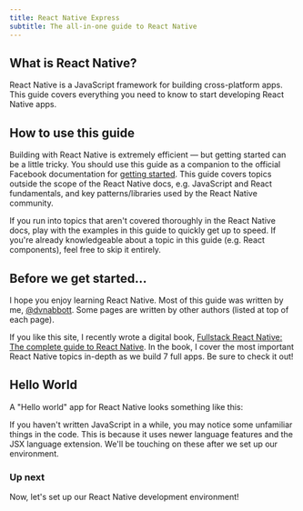 ```yaml
---
title: React Native Express
subtitle: The all-in-one guide to React Native
---
```



## What is React Native?

React Native is a JavaScript framework for building cross-platform apps. This guide covers everything you need to know to start developing React Native apps.

## How to use this guide

Building with React Native is extremely efficient — but getting started can be a little tricky. You should use this guide as a companion to the official Facebook documentation for [getting started](https://reactnative.dev/docs/getting-started). This guide covers topics outside the scope of the React Native docs, e.g. JavaScript and React fundamentals, and key patterns/libraries used by the React Native community.

If you run into topics that aren't covered thoroughly in the React Native docs, play with the examples in this guide to quickly get up to speed. If you're already knowledgeable about a topic in this guide (e.g. React components), feel free to skip it entirely.

## Before we get started...

I hope you enjoy learning React Native. Most of this guide was written by me, [@dvnabbott](https://twitter.com/dvnabbott). Some pages are written by other authors (listed at top of each page).

If you like this site, I recently wrote a digital book, [Fullstack React Native: The complete guide to React Native](https://gumroad.com/a/567063667). In the book, I cover the most important React Native topics in-depth as we build 7 full apps. Be sure to check it out!

## Hello World

A "Hello world" app for React Native looks something like this:

<Example code={example} />

If you haven't written JavaScript in a while, you may notice some unfamiliar things in the code. This is because it uses newer language features and the JSX language extension. We'll be touching on these after we set up our environment.

### Up next

Now, let's set up our React Native development environment!
